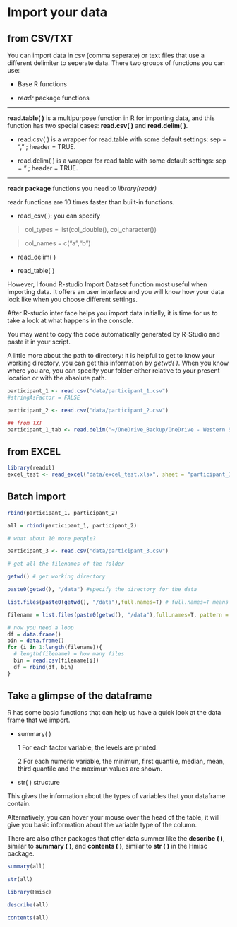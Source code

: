 # Import your data

## from CSV/TXT

You can import data in csv (comma seperate) or text files that use a different delimiter to seperate data. There two groups of functions you can use:

* Base R functions

* *readr* package functions

***

**read.table( )** is a multipurpose function in R for importing data, and this function has two special cases: **read.csv( )** and **read.delim( )**.

* read.csv( ) is a wrapper for read.table with some default settings: sep = "," ; header = TRUE.

* read.delim( ) is a wrapper for read.table with some default settings: sep = "\t" ; header = TRUE.

***

**readr package** functions
you need to *library(readr)*

readr functions are 10 times faster than built-in functions.

* read_csv( ): you can specify 

> col_types = list(col_double(), col_character())

> col_names = c("a","b")

* read_delim( )

* read_table( )

However, I found R-studio Import Dataset function most useful when importing data. It offers an user interface and you will know how your data look like when you choose different settings.

After R-studio inter face helps you import data initially, it is time for us to take a look at what happens in the console.

You may want to copy the code automatically generated by R-Studio and paste it in your script.

A little more about the path to directory:  it is helpful to get to know your working directory, you can get this information by *getwd( )*. When you know where you are, you can specify your folder either relative to your present location or with the absolute path. 


```r
participant_1 <- read.csv("data/participant_1.csv")
#stringAsFactor = FALSE

participant_2 <- read.csv("data/participant_2.csv")

## from TXT
participant_1_tab <- read.delim("~/OneDrive_Backup/OneDrive - Western Sydney University/JuqiangCHEN/310_Tutorial/DH_Data_wrangling/data/participant_1_tab.txt")

```


## from EXCEL
```r
library(readxl)
excel_test <- read_excel("data/excel_test.xlsx", sheet = "participant_1")

```
## Batch import

```r

rbind(participant_1, participant_2)

all = rbind(participant_1, participant_2)

# what about 10 more people?

participant_3 <- read.csv("data/participant_3.csv")

# get all the filenames of the folder

getwd() # get working directory

paste0(getwd(), "/data") #specify the directory for the data

list.files(paste0(getwd(), "/data"),full.names=T) # full.names=T means getting the full path

filename = list.files(paste0(getwd(), "/data"),full.names=T, pattern = ".csv") # get only csv files

# now you need a loop
df = data.frame()
bin = data.frame()
for (i in 1:length(filename)){
  # length(filename) = how many files
  bin = read.csv(filename[i])
  df = rbind(df, bin)
}


```

## Take a glimpse of the dataframe

R has some basic functions that can help us have a quick look at the data frame that we import.

* summary( )

  1 For each factor variable, the levels are printed.

  2 For each numeric variable, the minimun, first quantile, median, mean, third quantile and the maximun values are shown.

* str( ) structure

This gives the information about the types of variables that your dataframe contain.


Alternatively, you can hover your mouse over the head of the table, it will give you basic information about the variable type of the column.


There are also other packages that offer data summer like the **describe ( )**, similar to **summary ( )**, and **contents ( )**, similar to **str ( )** in the Hmisc package. 

```r
summary(all)

str(all)

library(Hmisc)

describe(all)

contents(all)


```









